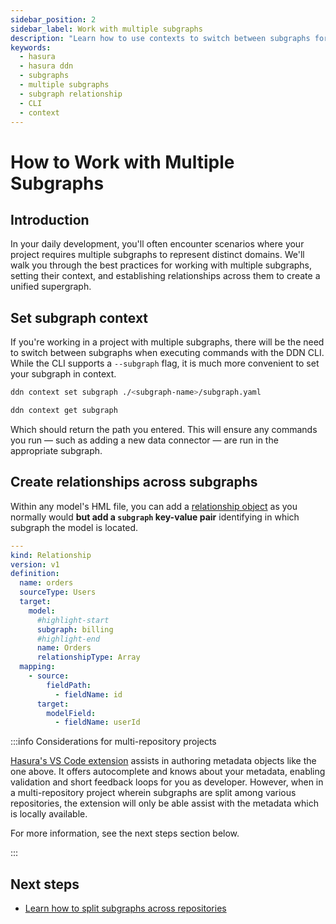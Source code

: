 ```yaml
---
sidebar_position: 2
sidebar_label: Work with multiple subgraphs
description: "Learn how to use contexts to switch between subgraphs for easy CLI management."
keywords:
  - hasura
  - hasura ddn
  - subgraphs
  - multiple subgraphs
  - subgraph relationship
  - CLI
  - context
---
```


# How to Work with Multiple Subgraphs

## Introduction

In your daily development, you'll often encounter scenarios where your project requires multiple subgraphs to represent
distinct domains. We'll walk you through the best practices for working with multiple subgraphs, setting their context,
and establishing relationships across them to create a unified supergraph.

## Set subgraph context

If you're working in a project with multiple subgraphs, there will be the need to switch between subgraphs when
executing commands with the DDN CLI. While the CLI supports a `--subgraph` flag, it is much more convenient to set your
subgraph in context.

```sh title="Switch between context using the path to the subgraph's configuration file:"
ddn context set subgraph ./<subgraph-name>/subgraph.yaml
```

```sh title="You can verify this by checking the current context:"
ddn context get subgraph
```

Which should return the path you entered. This will ensure any commands you run — such as adding a new data connector —
are run in the appropriate subgraph.

## Create relationships across subgraphs

Within any model's HML file, you can add a [relationship object](/supergraph-modeling/relationships.mdx) as you normally
would **but add a `subgraph` key-value pair** identifying in which subgraph the model is located.

```yaml tile="For example, a billing subgraph:"
---
kind: Relationship
version: v1
definition:
  name: orders
  sourceType: Users
  target:
    model:
      #highlight-start
      subgraph: billing
      #highlight-end
      name: Orders
      relationshipType: Array
  mapping:
    - source:
        fieldPath:
          - fieldName: id
      target:
        modelField:
          - fieldName: userId
```

:::info Considerations for multi-repository projects

[Hasura's VS Code extension](https://marketplace.visualstudio.com/items?itemName=HasuraHQ.hasura) assists in authoring
metadata objects like the one above. It offers autocomplete and knows about your metadata, enabling validation and short
feedback loops for you as developer. However, when in a multi-repository project wherein subgraphs are split among
various repositories, the extension will only be able assist with the metadata which is locally available.

For more information, see the next steps section below.

:::

## Next steps

- [Learn how to split subgraphs across repositories](/project-configuration/subgraphs/working-with-multiple-repositories.mdx)
